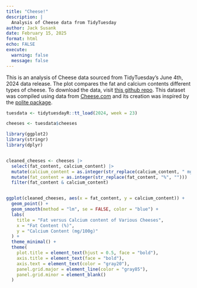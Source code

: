 ```yaml
---
title: "Cheese!"
description: |
  Analysis of Cheese data from TidyTuesday
author: Jack Susank
date: February 15, 2025
format: html
echo: FALSE
execute:
  warning: false
  message: false
---
```


This is an analysis of Cheese data sourced from TidyTuesday's June 4th, 2024 data release. The plot compares the fat and calcium contents different types of cheese. To download the data, visit [this github repo](https://github.com/rfordatascience/tidytuesday/blob/main/data/2024/2024-06-04/readme.md).
This dataset was compiled using data from [Cheese.com](https://www.cheese.com/) and its creation was inspired by the [polite package](https://dmi3kno.github.io/polite/). 


```r
tuesdata <- tidytuesdayR::tt_load(2024, week = 23)

cheeses <- tuesdata$cheeses
```

```r
library(ggplot2)
library(stringr)
library(dplyr)


cleaned_cheeses <- cheeses |>
  select(fat_content, calcium_content) |>
  mutate(calcium_content = as.integer(str_replace(calcium_content, " mg/100g", ""))) |>
  mutate(fat_content = as.integer(str_replace(fat_content, "%", ""))) |>
  filter(fat_content & calcium_content)


ggplot(cleaned_cheeses, aes(x = fat_content, y = calcium_content)) +
  geom_point() +
  geom_smooth(method = "lm", se = FALSE, color = "blue") +
  labs(
    title = "Fat versus Calcium content of Various Cheeses",
    x = "Fat Content (%)",
    y = "Calcium Content (mg/100g)"
  ) +
  theme_minimal() +
  theme(
    plot.title = element_text(hjust = 0.5, face = "bold"),
    axis.title = element_text(face = "bold"),
    axis.text = element_text(color = "gray20"),
    panel.grid.major = element_line(color = "gray85"),
    panel.grid.minor = element_blank()
  )
```
